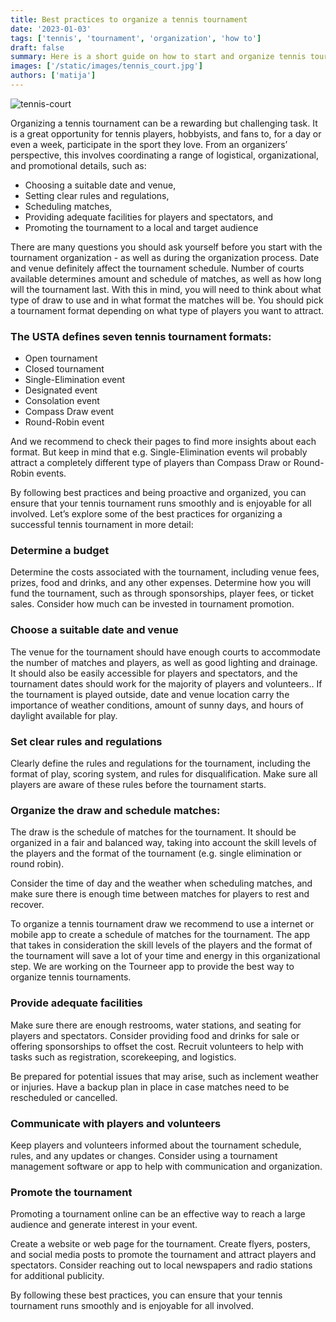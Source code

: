 ```yaml
---
title: Best practices to organize a tennis tournament
date: '2023-01-03'
tags: ['tennis', 'tournament', 'organization', 'how to']
draft: false
summary: Here is a short guide on how to start and organize tennis tournament in easy terms
images: ['/static/images/tennis_court.jpg']
authors: ['matija']
---
```


![tennis-court](/static/images/tennis_court.jpg)

Organizing a tennis tournament can be a rewarding but challenging task. It is a great opportunity for tennis players, hobbyists, and fans to, for a day or even a week, participate in the sport they love. From an organizers’ perspective, this involves coordinating a range of logistical, organizational, and promotional details, such as:

- Choosing a suitable date and venue,
- Setting clear rules and regulations,
- Scheduling matches,
- Providing adequate facilities for players and spectators, and
- Promoting the tournament to a local and target audience

There are many questions you should ask yourself before you start with the tournament organization - as well as during the organization process. Date and venue definitely affect the tournament schedule. Number of courts available determines amount and schedule of matches, as well as how long will the tournament last. With this in mind, you will need to think about what type of draw to use and in what format the matches will be. You should pick a tournament format depending on what type of players you want to attract.

### The USTA defines seven tennis tournament formats:

- Open tournament
- Closed tournament
- Single-Elimination event
- Designated event
- Consolation event
- Compass Draw event
- Round-Robin event

And we recommend to check their pages to find more insights about each format. But keep in mind that e.g. Single-Elimination events wil probably attract a completely different type of players than Compass Draw or Round-Robin events.

By following best practices and being proactive and organized, you can ensure that your tennis tournament runs smoothly and is enjoyable for all involved. Let’s explore some of the best practices for organizing a successful tennis tournament in more detail:

### Determine a budget

Determine the costs associated with the tournament, including venue fees, prizes, food and drinks, and any other expenses. Determine how you will fund the tournament, such as through sponsorships, player fees, or ticket sales. Consider how much can be invested in tournament promotion.

### Choose a suitable date and venue

The venue for the tournament should have enough courts to accommodate the number of matches and players, as well as good lighting and drainage. It should also be easily accessible for players and spectators, and the tournament dates should work for the majority of players and volunteers.. If the tournament is played outside, date and venue location carry the importance of weather conditions, amount of sunny days, and hours of daylight available for play.

### Set clear rules and regulations

Clearly define the rules and regulations for the tournament, including the format of play, scoring system, and rules for disqualification. Make sure all players are aware of these rules before the tournament starts.

### Organize the draw and schedule matches:

The draw is the schedule of matches for the tournament. It should be organized in a fair and balanced way, taking into account the skill levels of the players and the format of the tournament (e.g. single elimination or round robin).

Consider the time of day and the weather when scheduling matches, and make sure there is enough time between matches for players to rest and recover.

To organize a tennis tournament draw we recommend to use a internet or mobile app to create a schedule of matches for the tournament. The app that takes in consideration the skill levels of the players and the format of the tournament will save a lot of your time and energy in this organizational step. We are working on the Tourneer app to provide the best way to organize tennis tournaments.

### Provide adequate facilities

Make sure there are enough restrooms, water stations, and seating for players and spectators. Consider providing food and drinks for sale or offering sponsorships to offset the cost. Recruit volunteers to help with tasks such as registration, scorekeeping, and logistics.

Be prepared for potential issues that may arise, such as inclement weather or injuries. Have a backup plan in place in case matches need to be rescheduled or cancelled.

### Communicate with players and volunteers

Keep players and volunteers informed about the tournament schedule, rules, and any updates or changes. Consider using a tournament management software or app to help with communication and organization.

### Promote the tournament

Promoting a tournament online can be an effective way to reach a large audience and generate interest in your event.

Create a website or web page for the tournament. Create flyers, posters, and social media posts to promote the tournament and attract players and spectators. Consider reaching out to local newspapers and radio stations for additional publicity.

By following these best practices, you can ensure that your tennis tournament runs smoothly and is enjoyable for all involved.
